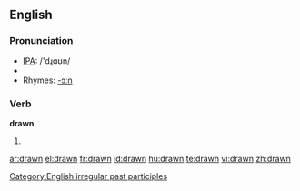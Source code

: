 ==English==

{{rank|bit|Indian|produce|826|drawn|field|street|attempt}}

===Pronunciation===
*[[w:IPA|IPA]]: /'dɻɑʊn/
*{{audio|en-us-drawn.ogg|Audio (US)}}
*Rhymes: [[Rhymes:English:-ɔːn|-ɔːn]]

===Verb===
'''drawn'''
# {{past participle of|[[draw]]}}

[[Category:English irregular past participles]]

[[ar:drawn]]
[[el:drawn]]
[[fr:drawn]]
[[id:drawn]]
[[hu:drawn]]
[[te:drawn]]
[[vi:drawn]]
[[zh:drawn]]